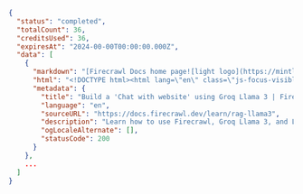```json Completed
{
  "status": "completed",
  "totalCount": 36,
  "creditsUsed": 36,
  "expiresAt": "2024-00-00T00:00:00.000Z",
  "data": [
    {
      "markdown": "[Firecrawl Docs home page![light logo](https://mintlify.s3-us-west-1.amazonaws.com/firecrawl/logo/light.svg)!...",
      "html": "<!DOCTYPE html><html lang=\"en\" class=\"js-focus-visible lg:[--scroll-mt:9.5rem]\" data-js-focus-visible=\"\">...",
      "metadata": {
        "title": "Build a 'Chat with website' using Groq Llama 3 | Firecrawl",
        "language": "en",
        "sourceURL": "https://docs.firecrawl.dev/learn/rag-llama3",
        "description": "Learn how to use Firecrawl, Groq Llama 3, and Langchain to build a 'Chat with your website' bot.",
        "ogLocaleAlternate": [],
        "statusCode": 200
      }
    },
    ...
  ]
}
```